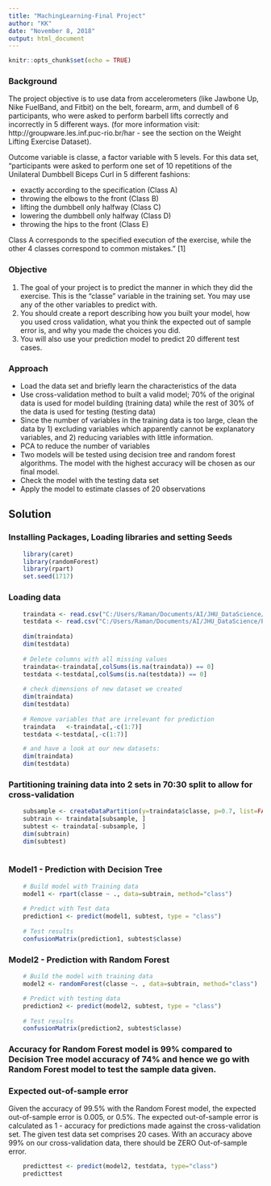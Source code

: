 ---
title: "MachingLearning-Final Project"
author: "KK"
date: "November 8, 2018"
output: html_document
---

```{r setup, include=FALSE}
knitr::opts_chunk$set(echo = TRUE)
```

### Background
The project objective is to use data from accelerometers (like Jawbone Up, Nike FuelBand, and Fitbit) on the belt, forearm, arm, and dumbell of 6 participants, who were asked to perform barbell lifts correctly and incorrectly in 5 different ways. (for more information visit: http://groupware.les.inf.puc-rio.br/har - see the section on the Weight Lifting Exercise Dataset).

Outcome variable is classe, a factor variable with 5 levels. For this data set, "participants were asked to perform one set of 10 repetitions of the Unilateral Dumbbell Biceps Curl in 5 different fashions:

- exactly according to the specification (Class A)
- throwing the elbows to the front (Class B)
- lifting the dumbbell only halfway (Class C)
- lowering the dumbbell only halfway (Class D)
- throwing the hips to the front (Class E)

Class A corresponds to the specified execution of the exercise, while the other 4 classes correspond to common mistakes." [1]

### Objective
1. The goal of your project is to predict the manner in which they did the exercise. This is the "classe" variable in the training set. You may use any of the other variables to predict with. 
2. You should create a report describing how you built your model, how you used cross validation, what you think the expected out of sample error is, and why you made the choices you did. 
3. You will also use your prediction model to predict 20 different test cases.

### Approach

 - Load the data set and briefly learn the characteristics of the data
 - Use cross-validation method to built a valid model; 70% of the original data is used for model building (training data) while the rest of 30% of the data is used for testing (testing data)
 - Since the number of variables in the training data is too large, clean the data by 1) excluding variables which apparently cannot be explanatory variables, and 2) reducing variables with little information.
 - PCA to reduce the number of variables
 - Two models will be tested using decision tree and random forest algorithms. The model with the highest accuracy will be chosen as our final model.
 - Check the model with the testing data set
 - Apply the model to estimate classes of 20 observations
 
## Solution

### Installing Packages, Loading libraries and setting Seeds

```{r initial}
    library(caret) 
    library(randomForest)
    library(rpart)
    set.seed(1717)
```

### Loading data
```{r data}
    traindata <- read.csv("C:/Users/Raman/Documents/AI/JHU_DataScience/Practical ML/pml-training.csv", na.strings=c("NA","#DIV/0!", ""))
    testdata <- read.csv("C:/Users/Raman/Documents/AI/JHU_DataScience/Practical ML/pml-testing.csv", na.strings=c("NA","#DIV/0!", ""))
    
    dim(traindata)
    dim(testdata)
  
    # Delete columns with all missing values
    traindata<-traindata[,colSums(is.na(traindata)) == 0]
    testdata <-testdata[,colSums(is.na(testdata)) == 0]
    
    # check dimensions of new dataset we created
    dim(traindata)
    dim(testdata)
    
    # Remove variables that are irrelevant for prediction
    traindata   <-traindata[,-c(1:7)]
    testdata <-testdata[,-c(1:7)]

    # and have a look at our new datasets:
    dim(traindata)
    dim(testdata)
```


### Partitioning training data into 2 sets in 70:30 split to allow for cross-validation

```{r partition}

    subsample <- createDataPartition(y=traindata$classe, p=0.7, list=FALSE)
    subtrain <- traindata[subsample, ] 
    subtest <- traindata[-subsample, ]
    dim(subtrain)
    dim(subtest)
 
```

### Model1 - Prediction with Decision Tree

```{r model1}
    # Build model with Training data
    model1 <- rpart(classe ~ ., data=subtrain, method="class")
    
    # Predict with Test data
    prediction1 <- predict(model1, subtest, type = "class")
    
    # Test results
    confusionMatrix(prediction1, subtest$classe)
```

### Model2 - Prediction with Random Forest

```{r model2}

    # Build the model with training data
    model2 <- randomForest(classe ~. , data=subtrain, method="class")

    # Predict with testing data
    prediction2 <- predict(model2, subtest, type = "class")
    
    # Test results
    confusionMatrix(prediction2, subtest$classe)
```

### Accuracy for Random Forest model is 99% compared to Decision Tree model accuracy of 74% and hence we go with Random Forest model to test the sample data given.

### Expected out-of-sample error
Given the accuracy of 99.5% with the Random Forest model, the expected out-of-sample error is 0.005, or 0.5%. The expected out-of-sample error is calculated as 1 - accuracy for predictions made against the cross-validation set. The given test data set comprises 20 cases. With an accuracy above 99% on our cross-validation data, there should be ZERO Out-of-sample error. 

```{r test}

    predicttest <- predict(model2, testdata, type="class")
    predicttest
    
```

    